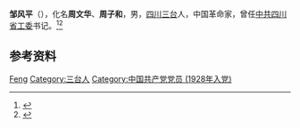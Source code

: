 {{Otheruses|other=名为周文华的其他人物|周文华}}

'''邹风平'''（{{bd|1905年||1943年|}}），化名'''周文华'''、'''周子和'''，男，[[四川|四川]][[三台|三台]]人，中国革命家，曾任[[中共四川省工委|中共四川省工委]]书记。<ref>{{Cite book|title=中国共产党人名词典|author=徐为民编|publisher=辽宁教育出版社|year=1988|isbn=|location=沈阳|pages=}}</ref><ref>{{Cite book|title=中国抗日战争人物大词典|author=刘景泉主编; 沈久泉, 王凯捷, 李卓副主编|publisher=天津大学出版社|year=1999|isbn=|location=|pages=}}</ref>

== 参考资料 ==
{{reflist}}

{{中国人物小作品}}

{{Authority control}}
{{DEFAULTSORT:Zou邹}}
[[Category:邹姓|Feng]]
[[Category:三台人|Category:三台人]]
[[Category:中国共产党党员_(1928年入党)|Category:中国共产党党员 (1928年入党)]]